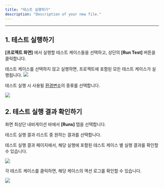 ```yaml
---
title: "테스트 실행하기"
description: "Description of your new file."
---
```


---

## 1. 테스트 실행하기

**\[프로젝트 화면\]** 에서 실행할 테스트 케이스들을 선택하고, 상단의 **\[Run Test\]** 버튼을 클릭합니다.

<Note>
  테스트 케이스를 선택하지 않고 실행하면, 프로젝트에 포함된 모든 테스트 케이스가
  실행됩니다.
</Note>

<img src="/assets/run/run.png" />

테스트 실행 시 사용될 [환경변수](/write/env-variable)의 종류를 선택합니다.

<img src="/assets/run/run-popup.png" />

## 2. 테스트 실행 결과 확인하기

화면 최상단 내비게이션 바에서 **\[Runs\]** 탭을 선택합니다.

테스트 실행 결과 리스트 중 원하는 결과를 선택합니다.

테스트 실행 결과 페이지에서, 해당 실행에 포함된 테스트 케이스 별 실행 결과를 확인할 수 있습니다.

<img src="/assets/run/run-result.png" />

각 테스트 케이스를 클릭하면, 해당 케이스의 액션 로그를 확인할 수 있습니다.

<img src="/assets/run/run-result-detail.png" />
